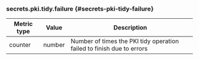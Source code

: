 ### secrets.pki.tidy.failure {#secrets-pki-tidy-failure}

Metric type | Value   | Description
----------- | ------- | -----------
counter     | number  | Number of times the PKI tidy operation failed to finish due to errors
